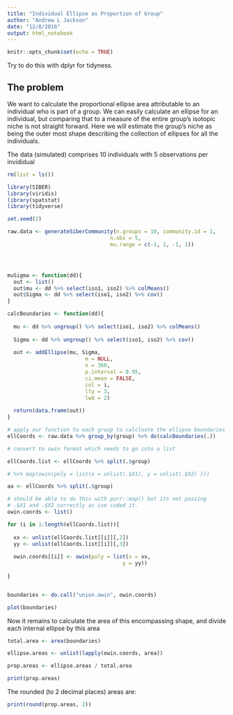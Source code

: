 ```yaml
---
title: "Individual Ellipse as Proportion of Group"
author: "Andrew L Jackson"
date: "12/8/2016"
output: html_notebook
---
```


```r
knitr::opts_chunk$set(echo = TRUE)
```

Try to do this with dplyr for tidyness.

## The problem

We want to calculate the proportional ellipse area attributable to an individual who is part of a group. We can easily calculate an ellipse for an individual, but comparing that to a measure of the entire group's isotopic niche is not straight forward. Here we will estimate the group's niche as being the outer most shape describing the collection of ellipses for all the individuals.

The data (simulated) comprises 10 individuals with 5 observations per invididual

```r
rm(list = ls())

library(SIBER)
library(viridis)
library(spatstat)
library(tidyverse)

set.seed(2)

raw.data <- generateSiberCommunity(n.groups = 10, community.id = 1, 
                                 n.obs = 5, 
                                 mu.range = c(-1, 1, -1, 1))




muSigma <- function(dd){
  out <- list()
  out$mu <- dd %>% select(iso1, iso2) %>% colMeans()
  out$Sigma <- dd %>% select(iso1, iso2) %>% cov()
}

calcBoundaries <- function(dd){
  
  mu <- dd %>% ungroup() %>% select(iso1, iso2) %>% colMeans()
  
  Sigma <- dd %>% ungroup() %>% select(iso1, iso2) %>% cov()
  
  out <- addEllipse(mu, Sigma,
                         m = NULL,
                         n = 360,
                         p.interval = 0.95,
                         ci.mean = FALSE,
                         col = i,
                         lty = 3,
                         lwd = 2)
  
  return(data.frame(out))
}

# apply our function to each gruop to calcluate the ellipse boundaries
ellCoords <- raw.data %>% group_by(group) %>% do(calcBoundaries(.))

# convert to owin format which needs to go into a list

ellCoords.list <- ellCoords %>% split(.$group) 

# %>% map(owin(poly = list(x = unlist(.$X1), y = unlist(.$X2) )))

aa <- ellCoords %>% split(.$group)

# should be able to do this with purr::map() but its not passing
# .$X1 and .$X2 correctly as ive coded it.
owin.coords <- list()

for (i in 1:length(ellCoords.list)){
  
  xx <- unlist(ellCoords.list[[i]][,2])
  yy <- unlist(ellCoords.list[[i]][,3])
  
  owin.coords[[i]] <- owin(poly = list(x = xx, 
                                     y = yy)) 
  
}


boundaries <- do.call("union.owin", owin.coords)

plot(boundaries)

```


Now it remains to calculate the area of this encompassing shape, and divide each internal ellipse by this area

```R
total.area <- area(boundaries)

ellipse.areas <- unlist(lapply(owin.coords, area))

prop.areas <- ellipse.areas / total.area

print(prop.areas)

```

The rounded (to 2 decimal places) areas are:

```R
print(round(prop.areas, 2))
```

